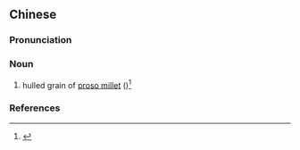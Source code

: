 ==Chinese==
{{zh-forms|s=黄米}}

===Pronunciation===
{{zh-pron
|m=huángmǐ
|cat=n
}}

===Noun===
{{zh-noun}}

# hulled grain of [[proso millet]] ({{taxlink|Panicum miliaceum|species|noshow=1}})<ref>{{R:Bray 1981}}</ref>

===References===
<references/>

{{zh-cat|Grains}}